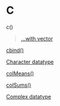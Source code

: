 # C {-}

c()

> [...with vector](https://linkedin-learning.pxf.io/rwkly_vector)

[cbind()](https://linkedin-learning.pxf.io/rweekly_cbind)

[Character datatype](https://linkedin-learning.pxf.io/rweekly_atomics)

[colMeans()](https://linkedin-learning.pxf.io/rweekly_colmeans)

[colSums()](https://linkedin-learning.pxf.io/rweekly_colmeans)

[Complex datatype](https://linkedin-learning.pxf.io/rweekly_atomics)
